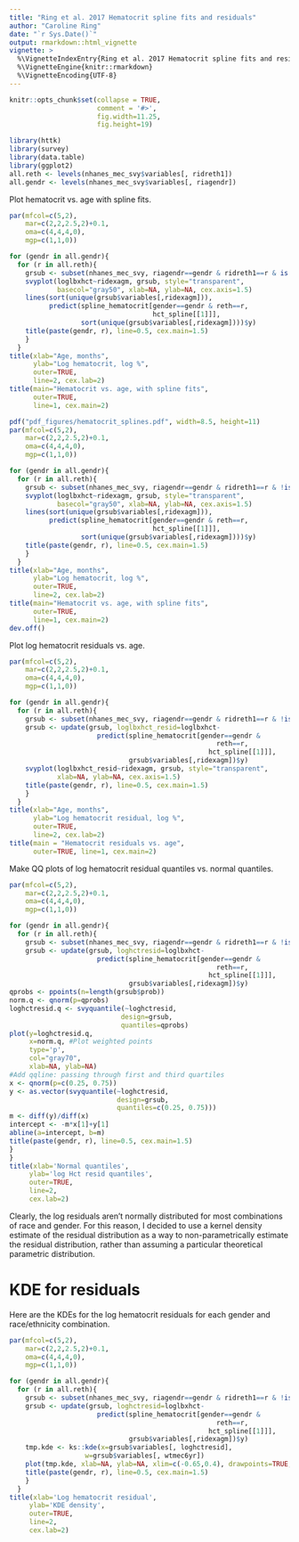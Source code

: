 ---
title: "Ring et al. 2017 Hematocrit spline fits and residuals"
author: "Caroline Ring"
date: "`r Sys.Date()`"
output: rmarkdown::html_vignette
vignette: >
  %\VignetteIndexEntry{Ring et al. 2017 Hematocrit spline fits and residuals}
  %\VignetteEngine{knitr::rmarkdown}
  %\VignetteEncoding{UTF-8}
---

```{r, include=FALSE}
knitr::opts_chunk$set(collapse = TRUE, 
                      comment = '#>', 
                      fig.width=11.25, 
                      fig.height=19)
```

```{r, eval = FALSE}
library(httk)
library(survey)
library(data.table)
library(ggplot2)
all.reth <- levels(nhanes_mec_svy$variables[, ridreth1])
all.gendr <- levels(nhanes_mec_svy$variables[, riagendr])
```

Plot hematocrit vs. age with spline fits.
```{r hematocrit_spline, eval=FALSE}
par(mfcol=c(5,2),
    mar=c(2,2,2.5,2)+0.1,
    oma=c(4,4,4,0),
    mgp=c(1,1,0))

for (gendr in all.gendr){
  for (r in all.reth){
    grsub <- subset(nhanes_mec_svy, riagendr==gendr & ridreth1==r & is.finite(loglbxhct))
    svyplot(loglbxhct~ridexagm, grsub, style="transparent", 
            basecol="gray50", xlab=NA, ylab=NA, cex.axis=1.5)
    lines(sort(unique(grsub$variables[,ridexagm])), 
          predict(spline_hematocrit[gender==gendr & reth==r,
                                    hct_spline[[1]]],
                  sort(unique(grsub$variables[,ridexagm])))$y)
    title(paste(gendr, r), line=0.5, cex.main=1.5)
    }
  }
title(xlab="Age, months",
      ylab="Log hematocrit, log %",
      outer=TRUE,
      line=2, cex.lab=2)
title(main="Hematocrit vs. age, with spline fits",
      outer=TRUE,
      line=1, cex.main=2)
```


```{r hematocrit_spline_pdf, echo=FALSE, eval=FALSE}
pdf("pdf_figures/hematocrit_splines.pdf", width=8.5, height=11)
par(mfcol=c(5,2),
    mar=c(2,2,2.5,2)+0.1,
    oma=c(4,4,4,0),
    mgp=c(1,1,0))

for (gendr in all.gendr){
  for (r in all.reth){
    grsub <- subset(nhanes_mec_svy, riagendr==gendr & ridreth1==r & !is.na(loglbxhct))
    svyplot(loglbxhct~ridexagm, grsub, style="transparent", 
            basecol="gray50", xlab=NA, ylab=NA, cex.axis=1.5)
    lines(sort(unique(grsub$variables[,ridexagm])), 
          predict(spline_hematocrit[gender==gendr & reth==r,
                                    hct_spline[[1]]],
                  sort(unique(grsub$variables[,ridexagm])))$y)
    title(paste(gendr, r), line=0.5, cex.main=1.5)
    }
  }
title(xlab="Age, months",
      ylab="Log hematocrit, log %",
      outer=TRUE,
      line=2, cex.lab=2)
title(main="Hematocrit vs. age, with spline fits",
      outer=TRUE,
      line=1, cex.main=2)
dev.off()
```

Plot log hematocrit residuals vs. age.
```{r hematocrit_resid, eval=FALSE}
par(mfcol=c(5,2),
    mar=c(2,2,2.5,2)+0.1,
    oma=c(4,4,4,0),
    mgp=c(1,1,0))

for (gendr in all.gendr){
  for (r in all.reth){
    grsub <- subset(nhanes_mec_svy, riagendr==gendr & ridreth1==r & !is.na(loglbxhct))
    grsub <- update(grsub, loglbxhct_resid=loglbxhct- 
                      predict(spline_hematocrit[gender==gendr & 
                                                    reth==r,
                                                  hct_spline[[1]]],
                              grsub$variables[,ridexagm])$y)
    svyplot(loglbxhct_resid~ridexagm, grsub, style="transparent", 
            xlab=NA, ylab=NA, cex.axis=1.5)
    title(paste(gendr, r), line=0.5, cex.main=1.5)
    }
  }
title(xlab="Age, months",
      ylab="Log hematocrit residual, log %", 
      outer=TRUE,
      line=2, cex.lab=2)
title(main = "Hematocrit residuals vs. age",
      outer=TRUE, line=1, cex.main=2)
```
Make QQ plots of log hematocrit residual quantiles vs. normal quantiles.
```{r, eval=FALSE}
par(mfcol=c(5,2),
    mar=c(2,2,2.5,2)+0.1,
    oma=c(4,4,4,0),
    mgp=c(1,1,0))

for (gendr in all.gendr){
  for (r in all.reth){
    grsub <- subset(nhanes_mec_svy, riagendr==gendr & ridreth1==r & !is.na(loglbxhct))
    grsub <- update(grsub, loghctresid=loglbxhct- 
                      predict(spline_hematocrit[gender==gendr & 
                                                    reth==r,
                                                  hct_spline[[1]]],
                              grsub$variables[,ridexagm])$y)
qprobs <- ppoints(n=length(grsub$prob))
norm.q <- qnorm(p=qprobs)
loghctresid.q <- svyquantile(~loghctresid, 
                            design=grsub,
                            quantiles=qprobs)
plot(y=loghctresid.q,
     x=norm.q, #Plot weighted points
     type='p',
     col="gray70",
     xlab=NA, ylab=NA)
#Add qqline: passing through first and third quartiles
x <- qnorm(p=c(0.25, 0.75))
y <- as.vector(svyquantile(~loghctresid, 
                           design=grsub,
                           quantiles=c(0.25, 0.75)))
m <- diff(y)/diff(x)
intercept <- -m*x[1]+y[1]
abline(a=intercept, b=m)
title(paste(gendr, r), line=0.5, cex.main=1.5)
}
}
title(xlab='Normal quantiles',
     ylab='log Hct resid quantiles',
     outer=TRUE,
     line=2,
     cex.lab=2)
```

Clearly, the log residuals aren't normally distributed for most combinations of race and gender. For this reason, I decided to use a kernel density estimate of the residual distribution as a way to non-parametrically estimate the residual distribution, rather than assuming a particular theoretical parametric distribution.

# KDE for residuals
Here are the KDEs for the log hematocrit residuals for each gender and race/ethnicity combination.
```{r, eval=FALSE}
par(mfcol=c(5,2),
    mar=c(2,2,2.5,2)+0.1,
    oma=c(4,4,4,0),
    mgp=c(1,1,0))

for (gendr in all.gendr){
  for (r in all.reth){
    grsub <- subset(nhanes_mec_svy, riagendr==gendr & ridreth1==r & !is.na(loglbxhct))
    grsub <- update(grsub, loghctresid=loglbxhct- 
                      predict(spline_hematocrit[gender==gendr & 
                                                    reth==r,
                                                  hct_spline[[1]]],
                              grsub$variables[,ridexagm])$y)
    tmp.kde <- ks::kde(x=grsub$variables[, loghctresid],
                   w=grsub$variables[, wtmec6yr])
    plot(tmp.kde, xlab=NA, ylab=NA, xlim=c(-0.65,0.4), drawpoints=TRUE, col.pt="black")
    title(paste(gendr, r), line=0.5, cex.main=1.5)
    }
  }
title(xlab='Log hematocrit residual',
     ylab='KDE density',
     outer=TRUE,
     line=2,
     cex.lab=2)
```